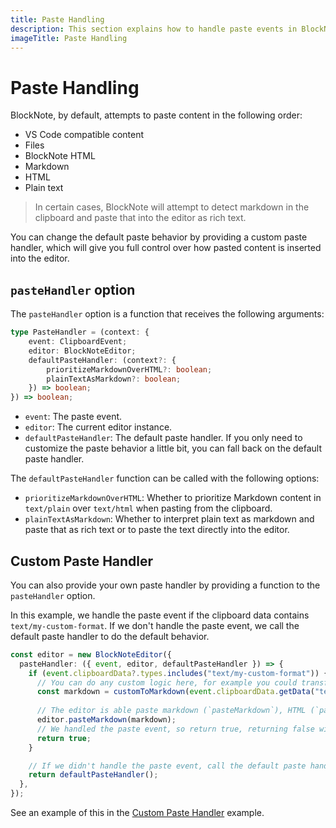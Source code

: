 ```yaml
---
title: Paste Handling
description: This section explains how to handle paste events in BlockNote.
imageTitle: Paste Handling
---
```



# Paste Handling

BlockNote, by default, attempts to paste content in the following order:

-   VS Code compatible content
-   Files
-   BlockNote HTML
-   Markdown
-   HTML
-   Plain text

> In certain cases, BlockNote will attempt to detect markdown in the clipboard and paste that into the editor as rich text.

You can change the default paste behavior by providing a custom paste handler, which will give you full control over how pasted content is inserted into the editor.

## `pasteHandler` option

The `pasteHandler` option is a function that receives the following arguments:

```ts
type PasteHandler = (context: {
    event: ClipboardEvent;
    editor: BlockNoteEditor;
    defaultPasteHandler: (context?: {
        prioritizeMarkdownOverHTML?: boolean;
        plainTextAsMarkdown?: boolean;
    }) => boolean;
}) => boolean;
```

-   `event`: The paste event.
-   `editor`: The current editor instance.
-   `defaultPasteHandler`: The default paste handler. If you only need to customize the paste behavior a little bit, you can fall back on the default paste handler.

The `defaultPasteHandler` function can be called with the following options:

-   `prioritizeMarkdownOverHTML`: Whether to prioritize Markdown content in `text/plain` over `text/html` when pasting from the clipboard.
-   `plainTextAsMarkdown`: Whether to interpret plain text as markdown and paste that as rich text or to paste the text directly into the editor.


## Custom Paste Handler

You can also provide your own paste handler by providing a function to the `pasteHandler` option.

In this example, we handle the paste event if the clipboard data contains `text/my-custom-format`. If we don't handle the paste event, we call the default paste handler to do the default behavior.

```ts
const editor = new BlockNoteEditor({
  pasteHandler: ({ event, editor, defaultPasteHandler }) => {
    if (event.clipboardData?.types.includes("text/my-custom-format")) {
      // You can do any custom logic here, for example you could transform the clipboard data before pasting it
      const markdown = customToMarkdown(event.clipboardData.getData("text/my-custom-format"));
      
      // The editor is able paste markdown (`pasteMarkdown`), HTML (`pasteHTML`), or plain text (`pasteText`)
      editor.pasteMarkdown(markdown);
      // We handled the paste event, so return true, returning false will cancel the paste event
      return true;
    }

    // If we didn't handle the paste event, call the default paste handler to do the default behavior
    return defaultPasteHandler();
  },
});
```

See an example of this in the [Custom Paste Handler](/examples/basic/custom-paste-handler) example.
